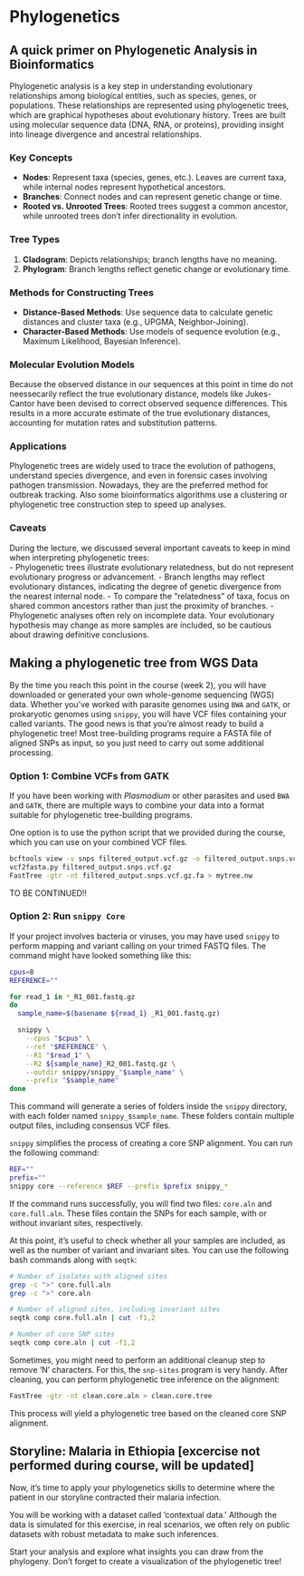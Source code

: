 # Phylogenetics {#sec-phylogenetics}

## A quick primer on Phylogenetic Analysis in Bioinformatics

Phylogenetic analysis is a key step in understanding evolutionary relationships among biological entities, such as species, genes, or populations. These relationships are represented using phylogenetic trees, which are graphical hypotheses about evolutionary history. Trees are built using molecular sequence data (DNA, RNA, or proteins), providing insight into lineage divergence and ancestral relationships.

### Key Concepts

- **Nodes**: Represent taxa (species, genes, etc.). Leaves are current taxa, while internal nodes represent hypothetical ancestors.
- **Branches**: Connect nodes and can represent genetic change or time.
- **Rooted vs. Unrooted Trees**: Rooted trees suggest a common ancestor, while unrooted trees don’t infer directionality in evolution.

### Tree Types

1. **Cladogram**: Depicts relationships; branch lengths have no meaning.
2. **Phylogram**: Branch lengths reflect genetic change or evolutionary time.

### Methods for Constructing Trees

- **Distance-Based Methods**: Use sequence data to calculate genetic distances and cluster taxa (e.g., UPGMA, Neighbor-Joining).
- **Character-Based Methods**: Use models of sequence evolution (e.g., Maximum Likelihood, Bayesian Inference).

### Molecular Evolution Models

Because the observed distance in our sequences at this point in time do not neessecarily reflect the true evolutionary distance, models like Jukes-Cantor have been devised to correct observed sequence differences. This results in a more accurate estimate of the true evolutionary distances, accounting for mutation rates and substitution patterns.

### Applications

Phylogenetic trees are widely used to trace the evolution of pathogens, understand species divergence, and even in forensic cases involving pathogen transmission. Nowadays, they are the preferred method for outbreak tracking. Also some bioinformatics algorithms use a clustering or phylogenetic tree construction step to speed up analyses. 

### Caveats  
During the lecture, we discussed several important caveats to keep in mind when interpreting phylogenetic trees:  
- Phylogenetic trees illustrate evolutionary relatedness, but do not represent evolutionary progress or advancement.
- Branch lengths may reflect evolutionary distances, indicating the degree of genetic divergence from the nearest internal node.
- To compare the "relatedness" of taxa, focus on shared common ancestors rather than just the proximity of branches.
- Phylogenetic analyses often rely on incomplete data. Your evolutionary hypothesis may change as more samples are included, so be cautious about drawing definitive conclusions.

## Making a phylogenetic tree from WGS Data

By the time you reach this point in the course (week 2), you will have downloaded or generated your own whole-genome sequencing (WGS) data. Whether you’ve worked with parasite genomes using `BWA` and `GATK`, or prokaryotic genomes using `snippy`, you will have VCF files containing your called variants. The good news is that you're almost ready to build a phylogenetic tree! Most tree-building programs require a FASTA file of aligned SNPs as input, so you just need to carry out some additional processing.

### Option 1: Combine VCFs from GATK

If you have been working with _Plasmodium_ or other parasites and used `BWA` and `GATK`, there are multiple ways to combine your data into a format suitable for phylogenetic tree-building programs.

One option is to use the python script that we provided during the course, which you can use on your combined VCF files.


```bash
bcftools view -v snps filtered_output.vcf.gz -o filtered_output.snps.vcf.gz
vcf2fasta.py filtered_output.snps.vcf.gz
FastTree -gtr -nt filtered_output.snps.vcf.gz.fa > mytree.nw
```

TO BE CONTINUED!!


### Option 2: Run `snippy Core`

If your project involves bacteria or viruses, you may have used `snippy` to perform mapping and variant calling on your trimed FASTQ files. The command might have looked something like this:

```bash
cpus=8
REFERENCE=""

for read_1 in *_R1_001.fastq.gz
do
  sample_name=$(basename ${read_1} _R1_001.fastq.gz)

  snippy \
    --cpus "$cpus" \
    --ref "$REFERENCE" \
    --R1 "$read_1" \
    --R2 ${sample_name}_R2_001.fastq.gz \
    --outdir snippy/snippy_"$sample_name" \
    --prefix "$sample_name"
done
```

This command will generate a series of folders inside the `snippy` directory, with each folder named `snippy_$sample_name`. These folders contain multiple output files, including consensus VCF files.

`snippy` simplifies the process of creating a core SNP alignment. You can run the following command:

```bash
REF=""
prefix=""
snippy core --reference $REF --prefix $prefix snippy_*
```

If the command runs successfully, you will find two files: `core.aln` and `core.full.aln`. These files contain the SNPs for each sample, with or without invariant sites, respectively.

At this point, it’s useful to check whether all your samples are included, as well as the number of variant and invariant sites. You can use the following bash commands along with `seqtk`:

```bash
# Number of isolates with aligned sites
grep -c ">" core.full.aln
grep -c ">" core.aln

# Number of aligned sites, including invariant sites
seqtk comp core.full.aln | cut -f1,2

# Number of core SNP sites
seqtk comp core.aln | cut -f1,2
```

Sometimes, you might need to perform an additional cleanup step to remove 'N' characters. For this, the `snp-sites` program is very handy. After cleaning, you can perform phylogenetic tree inference on the alignment:

```bash
FastTree -gtr -nt clean.core.aln > clean.core.tree
```

This process will yield a phylogenetic tree based on the cleaned core SNP alignment.


::: {.callout-tip}
## Storyline: Malaria in Ethiopia [excercise not performed during course, will be updated]

Now, it's time to apply your phylogenetics skills to determine where the patient in our storyline contracted their malaria infection.

You will be working with a dataset called 'contextual data.' Although the data is simulated for this exercise, in real scenarios, we often rely on public datasets with robust metadata to make such inferences.

Start your analysis and explore what insights you can draw from the phylogeny. Don’t forget to create a visualization of the phylogenetic tree!

:::

